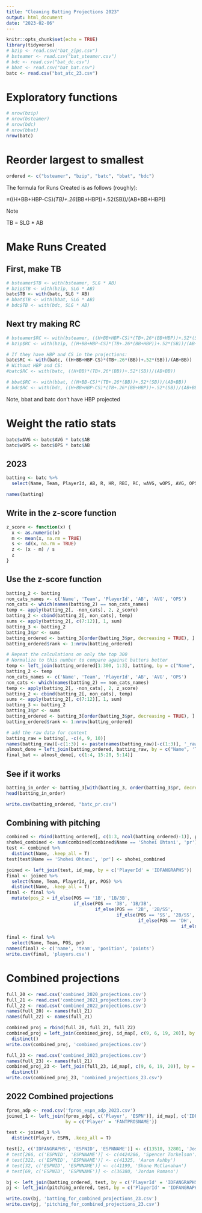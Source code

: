 ```yaml
---
title: "Cleaning Batting Projections 2023"
output: html_document
date: "2023-02-06"
---
```



```r
knitr::opts_chunk$set(echo = TRUE)
library(tidyverse)
# bzip <- read.csv("bat_zips.csv")
# bsteamer <- read.csv("bat_steamer.csv")
# bdc <- read.csv("bat_dc.csv")
# bbat <- read.csv("bat_bat.csv")
batc <- read.csv("bat_atc_23.csv")
```

# Exploratory functions

```r
# nrow(bzip)
# nrow(bsteamer)
# nrow(bdc)
# nrow(bbat)
nrow(batc)
```

# Reorder largest to smallest

```r
ordered <- c("bsteamer", "bzip", "batc", "bbat", "bdc")
```

The formula for Runs Created is as follows (roughly):

=((H+BB+HBP-CS)*(TB)+.26*(BB+HBP))+.52(SB))/(AB+BB+HBP))

Note

TB = SLG * AB

# Make Runs Created

## First, make TB

```r
# bsteamer$TB <- with(bsteamer, SLG * AB)
# bzip$TB <- with(bzip, SLG * AB)
batc$TB <- with(batc, SLG * AB)
# bbat$TB <- with(bbat, SLG * AB)
# bdc$TB <- with(bdc, SLG * AB)
```

## Next try making RC

```r
# bsteamer$RC <- with(bsteamer, ((H+BB+HBP-CS)*(TB+.26*(BB+HBP))+.52*(SB))/(AB+BB+HBP))
# bzip$RC <- with(bzip, ((H+BB+HBP-CS)*(TB+.26*(BB+HBP))+.52*(SB))/(AB+BB+HBP))

# If they have HBP and CS in the projections:
batc$RC <- with(batc, ((H+BB+HBP-CS)*(TB+.26*(BB))+.52*(SB))/(AB+BB))
# Without HBP and CS:
#batc$RC <- with(batc, ((H+BB)*(TB+.26*(BB))+.52*(SB))/(AB+BB))

# bbat$RC <- with(bbat, ((H+BB-CS)*(TB+.26*(BB))+.52*(SB))/(AB+BB))
# bdc$RC <- with(bdc, ((H+BB+HBP-CS)*(TB+.26*(BB+HBP))+.52*(SB))/(AB+BB+HBP))
```

Note, bbat and batc don't have HBP projected

# Weight the ratio stats

```r
batc$wAVG <- batc$AVG * batc$AB
batc$wOPS <- batc$OPS * batc$AB

```

## 2023

```r
batting <- batc %>%
  select(Name, Team, PlayerId, AB, R, HR, RBI, RC, wAVG, wOPS, AVG, OPS)

names(batting)
```

## Write in the z-score function

```r
z_score <- function(x) {
  x <- as.numeric(x)
  m <- mean(x, na.rm = TRUE)
  s <- sd(x, na.rm = TRUE)
  z <- (x - m) / s
  z
}
```

## Use the z-score function

```r
batting_2 <- batting
non_cats_names <- c('Name', 'Team', 'PlayerId', 'AB', 'AVG', 'OPS')
non_cats <- which(names(batting_2) == non_cats_names)
temp <- apply(batting_2[, -non_cats], 2, z_score)
batting_2 <- cbind(batting_2[, non_cats], temp)
sums <- apply(batting_2[, c(7:12)], 1, sum)
batting_3 <- batting_2
batting_3$pr <- sums
batting_ordered <- batting_3[order(batting_3$pr, decreasing = TRUE), ]
batting_ordered$rank <- 1:nrow(batting_ordered)

# Repeat the calculations on only the top 300
# Normalize to this number to compare against batters better
temp <- left_join(batting_ordered[1:300, 1:3], batting, by = c("Name", 'Team', 'PlayerId'))
batting_2 <- temp
non_cats_names <- c('Name', 'Team', 'PlayerId', 'AB', 'AVG', 'OPS')
non_cats <- which(names(batting_2) == non_cats_names)
temp <- apply(batting_2[, -non_cats], 2, z_score)
batting_2 <- cbind(batting_2[, non_cats], temp)
sums <- apply(batting_2[, c(7:12)], 1, sum)
batting_3 <- batting_2
batting_3$pr <- sums
batting_ordered <- batting_3[order(batting_3$pr, decreasing = TRUE), ]
batting_ordered$rank <- 1:nrow(batting_ordered)

# add the raw data for context
batting_raw = batting[, -c(4, 9, 10)]
names(batting_raw)[-c(1:3)] <- paste(names(batting_raw)[-c(1:3)], '_raw', sep = '')
almost_done = left_join(batting_ordered, batting_raw, by = c("Name", 'Team', 'PlayerId'))
final_bat <- almost_done[, c(1:4, 15:20, 5:14)]
```

## See if it works

```r
batting_in_order <- batting_3[with(batting_3, order(batting_3$pr, decreasing = TRUE)), ]
head(batting_in_order)
```

```r
write.csv(batting_ordered, "batc_pr.csv")
```

## Combining with pitching

```r
combined <- rbind(batting_ordered[, c(1:3, ncol(batting_ordered)-1)], pitching_ordered[, c(1:3, ncol(pitching_ordered)-2)])
shohei_combined <- sum(combined[combined$Name == 'Shohei Ohtani', 'pr'])
test <- combined %>% 
  distinct(Name, .keep_all = T)
test[test$Name == 'Shohei Ohtani', 'pr'] <- shohei_combined

joined <- left_join(test, id_map, by = c('PlayerId' = 'IDFANGRAPHS'))
final <- joined %>% 
  select(Name, Team, PlayerId, pr, POS) %>% 
  distinct(Name, .keep_all = T)
final <- final %>% 
  mutate(pos_2 = if_else(POS == '1B', '1B/3B',
                         if_else(POS == '3B', '1B/3B',
                                 if_else(POS == '2B', '2B/SS',
                                         if_else(POS == 'SS', '2B/SS',
                                                 if_else(POS == 'DH', 'UTIL',
                                                                 if_else(POS == 'SP', 'P',
                                                                         if_else(POS == 'RP', 'P',POS))))))))
final <- final %>% 
  select(Name, Team, POS, pr)
names(final) <- c('name', 'team', 'position', 'points')
write.csv(final, 'players.csv')
```

# Combined projections

```r
full_20 <- read.csv('combined_2020_projections.csv')
full_21 <- read.csv('combined_2021_projections.csv')
full_22 <- read.csv('combined_2022_projections.csv')
names(full_20) <- names(full_21)
names(full_22) <- names(full_21)

combined_proj = rbind(full_20, full_21, full_22)
combined_proj = left_join(combined_proj, id_map[, c(9, 6, 19, 20)], by = c('playerid' = 'IDFANGRAPHS')) %>% 
  distinct()
write.csv(combined_proj, 'combined_projections.csv')

full_23 <- read.csv('combined_2023_projections.csv')
names(full_23) <- names(full_21)
combined_proj_23 <- left_join(full_23, id_map[, c(9, 6, 19, 20)], by = c('playerid' = 'IDFANGRAPHS')) %>% 
  distinct()
write.csv(combined_proj_23, 'combined_projections_23.csv')

```

## 2022 Combined projections

```r
fpros_adp <- read.csv('fpros_espn_adp_2023.csv')
joined_1 <- left_join(fpros_adp[, c('Player', 'ESPN')], id_map[, c('IDFANGRAPHS', 'FANTPROSNAME', 'ESPNID', 'ESPNNAME')], 
                      by = c('Player' = 'FANTPROSNAME'))

test <- joined_1 %>% 
  distinct(Player, ESPN, .keep_all = T)

test[2, c('IDFANGRAPHS', 'ESPNID', 'ESPNNAME')] <- c(13510, 32801, 'Jose Ramirez')
# test[266, c('ESPNID', 'ESPNNAME')] <- c(4424286, 'Spencer Torkelson')
# test[322, c('ESPNID', 'ESPNNAME')] <- c(41325, 'Aaron Ashby')
# test[32, c('ESPNID', 'ESPNNAME')] <- c(41199, 'Shane McClanahan')
# test[69, c('ESPNID', 'ESPNNAME')] <- c(36380, 'Jordan Romano')

bj <- left_join(batting_ordered, test, by = c('PlayerId' = 'IDFANGRAPHS'))
pj <- left_join(pitching_ordered, test, by = c('PlayerId' = 'IDFANGRAPHS'))

write.csv(bj, 'batting_for_combined_projections_23.csv')
write.csv(pj, 'pitching_for_combined_projections_23.csv')
```

